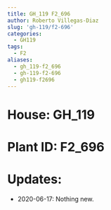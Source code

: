 ```yaml
---
title: GH_119 F2_696
author: Roberto Villegas-Diaz
slug: 'gh-119/f2-696'
categories:
  - GH119
tags:
  - F2
aliases:
  - gh_119-f2_696
  - gh-119-f2-696
  - gh119-f2696
---
```


# **House**: GH_119
# **Plant ID**: F2_696
# **Updates**: 
 - 2020-06-17: Nothing new.
